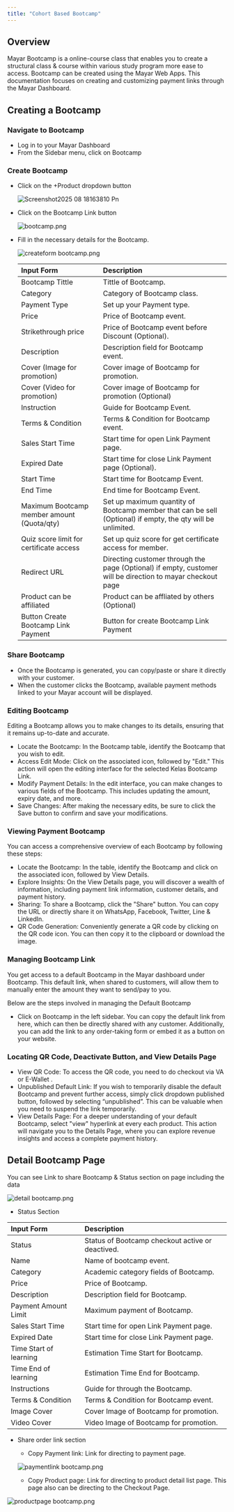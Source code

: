 ```yaml
---
title: "Cohort Based Bootcamp"
---
```


## Overview

Mayar Bootcamp is a online-course class that enables you to create a structural class & course within various study program more ease to access. Bootcamp can be created using the Mayar Web Apps. This documentation focuses on creating and customizing payment links through the Mayar Dashboard.

## Creating a Bootcamp

### Navigate to Bootcamp

- Log in to your Mayar Dashboard
- From the Sidebar menu, click on Bootcamp

### Create Bootcamp

- Click on the \+Product dropdown button

  ![Screenshot2025 08 18163810 Pn](/images/Screenshot2025-08-18163810.png)
- Click on the Bootcamp Link button

  ![bootcamp.png](/images/bootcamp.png)
- Fill in the necessary details for the Bootcamp.

  ![createform bootcamp.png](/images/createformbootcamp.png)

  | **Input Form**                             | **Description**                                                                                             |
  | :----------------------------------------- | :---------------------------------------------------------------------------------------------------------- |
  | Bootcamp Tittle                            | Tittle of Bootcamp.                                                                                         |
  | Category                                   | Category of Bootcamp class.                                                                                 |
  | Payment Type                               | Set up your Payment type.                                                                                   |
  | Price                                      | Price of Bootcamp event.                                                                                    |
  | Strikethrough price                        | Price of Bootcamp event before Discount (Optional).                                                         |
  | Description                                | Description field for Bootcamp event.                                                                       |
  | Cover (Image for promotion)                | Cover image of Bootcamp for promotion.                                                                      |
  | Cover (Video for promotion)                | Cover image of Bootcamp for promotion (Optional)                                                            |
  | Instruction                                | Guide for Bootcamp Event.                                                                                   |
  | Terms & Condition                          | Terms & Condition for Bootcamp event.                                                                       |
  | Sales Start Time                           | Start time for open Link Payment page.                                                                      |
  | Expired Date                               | Start time for close Link Payment page (Optional).                                                          |
  | Start Time                                 | Start time for Bootcamp Event.                                                                              |
  | End Time                                   | End time for Bootcamp Event.                                                                                |
  | Maximum Bootcamp member amount (Quota/qty) | Set up maximum quantity of Bootcamp member that can be sell (Optional) if empty, the qty will be unlimited. |
  | Quiz score limit for certificate access    | Set up quiz score for get certificate access for member.                                                    |
  | Redirect URL                               | Directing customer through the page (Optional) if empty, customer will be direction to mayar checkout page  |
  | Product can be affiliated                  | Product can be affliated by others (Optional)                                                               |
  | Button Create Bootcamp Link Payment        | Button for create Bootcamp Link Payment                                                                     |

### Share Bootcamp

- Once the Bootcamp is generated, you can copy/paste or share it directly with your customer.
- When the customer clicks the Bootcamp, available payment methods linked to your Mayar account will be displayed.

### Editing Bootcamp

Editing a Bootcamp allows you to make changes to its details, ensuring that it remains up-to-date and accurate.

- Locate the Bootcamp: In the Bootcamp table, identify the Bootcamp that you wish to edit.
- Access Edit Mode: Click on the associated icon, followed by "Edit." This action will open the editing interface for the selected Kelas Bootcamp Link.
- Modify Payment Details: In the edit interface, you can make changes to various fields of the Bootcamp. This includes updating the amount, expiry date, and more.
- Save Changes: After making the necessary edits, be sure to click the Save button to confirm and save your modifications.

### Viewing Payment Bootcamp

You can access a comprehensive overview of each Bootcamp by following these steps:

- Locate the Bootcamp: In the table, identify the Bootcamp and click on the associated icon, followed by View Details.
- Explore Insights: On the View Details page, you will discover a wealth of information, including payment link information, customer details, and payment history.
- Sharing: To share a Bootcamp, click the "Share" button. You can copy the URL or directly share it on WhatsApp, Facebook, Twitter, Line & LinkedIn.
- QR Code Generation: Conveniently generate a QR code by clicking on the QR code icon. You can then copy it to the clipboard or download the image.

### Managing Bootcamp Link

You get access to a default Bootcamp in the Mayar dashboard under Bootcamp. This default link, when shared to customers, will allow them to manually enter the amount they want to send/pay to you.

Below are the steps involved in managing the Default Bootcamp

- Click on Bootcamp in the left sidebar. You can copy the default link from here, which can then be directly shared with any customer. Additionally, you can add the link to any order-taking form or embed it as a button on your website.

### Locating QR Code, Deactivate Button, and View Details Page

- View QR Code: To access the QR code, you need to do checkout via VA or E-Wallet .
- Unpublished Default Link: If you wish to temporarily disable the default Bootcamp and prevent further access, simply click dropdown published button, followed by selecting “unpublished”. This can be valuable when you need to suspend the link temporarily.
- View Details Page: For a deeper understanding of your default Bootcamp, select "view" hyperlink at every each product. This action will navigate you to the Details Page, where you can explore revenue insights and access a complete payment history.

## Detail Bootcamp Page

You can see Link to share Bootcamp & Status section on page including the data

![detail bootcamp.png](/images/detailbootcamp.png)

- Status Section

| **Input Form**         | **Description**                                  |
| :--------------------- | :----------------------------------------------- |
| Status                 | Status of Bootcamp checkout active or deactived. |
| Name                   | Name of bootcamp event.                          |
| Category               | Academic category fields of Bootcamp.            |
| Price                  | Price of Bootcamp.                               |
| Description            | Description field for Bootcamp.                  |
| Payment Amount Limit   | Maximum payment of Bootcamp.                     |
| Sales Start Time       | Start time for open Link Payment page.           |
| Expired Date           | Start time for close Link Payment page.          |
| Time Start of learning | Estimation Time Start for Bootcamp.              |
| Time End of learning   | Estimation Time End for Bootcamp.                |
| Instructions           | Guide for through the Bootcamp.                  |
| Terms & Condition      | Terms & Condition for Bootcamp event.            |
| Image Cover            | Cover Image of Bootcamp for promotion.           |
| Video Cover            | Video Image of Bootcamp for promotion.           |

- Share order link section
  - Copy Payment link: Link for directing to payment page.

  ![paymentlink bootcamp.png](/images/paymentlinkbootcamp.png)
  - Copy Product page: Link for directing to product detail list page. This page also can be directing to the Checkout Page.

![productpage bootcamp.png](/images/productpagebootcamp.png)
